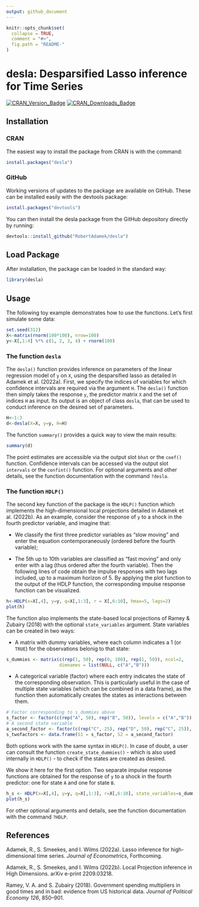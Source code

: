 ```yaml
---
output: github_document
---
```


<!-- README.md is generated from README.Rmd. Please edit that file -->

```r
knitr::opts_chunk$set(
  collapse = TRUE,
  comment = "#>",
  fig.path = "README-"
)
```

# desla: Desparsified Lasso inference for Time Series
<!-- badges: start -->
[![CRAN_Version_Badge](http://www.r-pkg.org/badges/version/desla)](https://cran.r-project.org/package=desla)
[![CRAN_Downloads_Badge](https://cranlogs.r-pkg.org/badges/grand-total/desla)](https://cran.r-project.org/package=desla)
<!-- badges: end -->

## Installation
### CRAN
The easiest way to install the package from CRAN is with the command:
```r
install.packages("desla")
```
### GitHub
Working versions of updates to the package are available on GitHub. These can be installed easily with the devtools package:
``` r
install.packages("devtools")
```
You can then install the desla package from the GitHub depository directly by running:
```r
devtools::install_github("RobertAdamek/desla")
```
## Load Package
After installation, the package can be loaded in the standard way:
```r
library(desla)
```
## Usage
The following toy example demonstrates how to use the functions. Let's first simulate some data:
```r
set.seed(312)
X<-matrix(rnorm(100*100), nrow=100)
y<-X[,1:4] %*% c(1, 2, 3, 4) + rnorm(100)
```

### The function `desla`
The `desla()` function provides inference on parameters of the linear regression model of `y` on `X`, using the desparsified lasso as detailed in Adamek et al. (2022a).
First, we specify the indices of variables for which confidence intervals are required via the argument `H`.
The `desla()` function then simply takes the response `y`, the predictor matrix `X` and the set of indices `H` as input. Its output is an object of class `desla`, that can be used to conduct inference on the desired set of parameters. 
```r
H<-1:3
d<-desla(X=X, y=y, H=H)
```
The function `summary()` provides a quick way to view the main results:
```r
summary(d)
```
The point estimates are accessible via the output slot `bhat` or the `coef()` function. Confidence intervals can be accessed via the output slot `intervals` or the `confint()` function. For optional arguments and other details, see the function documentation with the command `?desla`.

### The function `HDLP()`
The second key function of the package is the `HDLP()` function which implements the high-dimensional local projections detailed in Adamek et al. (2022b). As an example, consider the response of `y` to a shock in the fourth predictor variable, and imagine that:

* We classify the first three predictor variables as "slow moving" and enter the equation contemporaneously (ordered before the fourth variable);

* The 5th up to 10th variables are classified as "fast moving" and only enter with a lag (thus ordered after the fourth variable).
Then the following lines of code obtain the impulse responses with two lags included, up to a maximum horizon of 5. By applying the plot function to the output of the HDLP function, the corresponding impulse response function can be visualized.
```r
h<-HDLP(x=X[,4], y=y, q=X[,1:3], r = X[,6:10], hmax=5, lags=2)
plot(h)
```

The function also implements the state-based local projections of Ramey & Zubairy (2018) with the optional `state_variables` argument. State variables can be created in two ways:

* A matrix with dummy variables, where each column indicates a 1 (or `TRUE`) for the observations belonig to that state:
```r
s_dummies <- matrix(c(rep(1, 50), rep(0, 100), rep(1, 50)), ncol=2, 
                    dimnames = list(NULL, c("A","B")))
```
* A categorical variable (factor) where each entry indicates the state of the corresponding observation. This is particularly useful in the case of multiple state variables (which can be combined in a data frame), as the function then automatically creates the states as interactions between them.
```r
# Factor corresponding to s_dummies above
s_factor <- factor(c(rep("A", 50), rep("B", 50)), levels = c("A","B"))
# A second state variable
a_second_factor <- factor(c(rep("C", 25), rep("D", 50), rep("C", 25)), levels = c("C","D"))
s_twofactors <- data.frame(S1 = s_factor, S2 = a_second_factor)
```

Both options work with the same syntax in `HDLP()`. In case of doubt, a user can consult the function `create_state_dummies()` - which is also used internally in `HDLP()` - to check if the states are created as desired.

We show it here for the first option. Two separate impulse response functions are obtained for the response of `y` to a shock in the fourth predictor: one for state `A` and one for state `B`.
```r
h_s <- HDLP(x=X[,4], y=y, q=X[,1:3], r=X[,6:10], state_variables=s_dummies, hmax=5, lags=2)
plot(h_s)
```

For other optional arguments and details, see the function documentation with the command `?HDLP`.

## References
Adamek, R., S. Smeekes, and I. Wilms (2022a). Lasso inference for high-dimensional time series.
*Journal of Econometrics*, Forthcoming.

Adamek, R., S. Smeekes, and I. Wilms (2022b). Local Projection inference in High Dimensions. arXiv e-print 2209.03218.

Ramey, V. A. and S. Zubairy (2018). Government spending multipliers in good times and in bad:
evidence from US historical data. *Journal of Political Economy 126*, 850–901.
